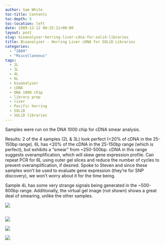 ```yaml
---
author: Sam White
toc-title: Contents
toc-depth: 5
toc-location: left
date: 2009-12-12 00:25:11+00:00
layout: post
slug: bioanalyzer-herring-liver-cdna-for-solid-libraries
title: Bioanalyzer - Herring Liver cDNA for SOLiD Libraries
categories:
  - "2009"
  - "Miscellaneous"
tags:
  - 2L
  - 3L
  - 4L
  - 6L
  - bioanalyzer
  - cDNA
  - DNA 1000 chip
  - library prep
  - liver
  - Pacific herring
  - SOLiD
  - SOLiD libraries
---
```


Samples were run on the DNA 1000 chip for cDNA smear analysis.

Results: 2 of the 4 samples (2L & 3L) look perfect (<20% of cDNA in the 25-150bp range). 6L has <20% of the cDNA in the 25-150bp range (which is perfect), but exhibits a "smear" from ~250-500bp. cDNA in this range suggests overamplification, which will skew gene expression profile. Can repeat PCR for 6L using outer gel slices and reduce the number of cycles to prevent overamplification, if desired. Spoke to Steven and since these samples won't be used to evaluate gene expression (they're for SNP discovery), we won't worry about it for the time being.

Sample 4L has some very strange signals being generated in the ~500-800bp range. Additionally, the virtual gel image (not shown) shows a great deal of smearing, unlike the other samples.

![](https://eagle.fish.washington.edu/Arabidopsis/20091211%20Analysis%202L.jpg)



## 





## 



![](https://eagle.fish.washington.edu/Arabidopsis/20091211%20Analysis%203L.jpg)

![](https://eagle.fish.washington.edu/Arabidopsis/20091211%20Analysis%204L.jpg)

![](https://eagle.fish.washington.edu/Arabidopsis/20091211%20Analysis%206L.jpg)

